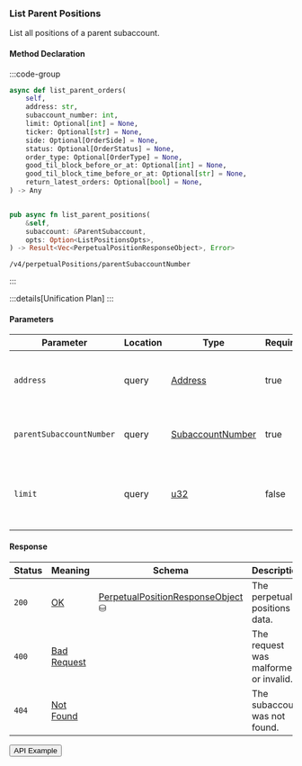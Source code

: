 
### List Parent Positions

List all positions of a parent subaccount.

#### Method Declaration

:::code-group

```python [Python]
async def list_parent_orders(
    self,
    address: str,
    subaccount_number: int,
    limit: Optional[int] = None,
    ticker: Optional[str] = None,
    side: Optional[OrderSide] = None,
    status: Optional[OrderStatus] = None,
    order_type: Optional[OrderType] = None,
    good_til_block_before_or_at: Optional[int] = None,
    good_til_block_time_before_or_at: Optional[str] = None,
    return_latest_orders: Optional[bool] = None,
) -> Any
```

```typescript [TypeScript]

```

```rust [Rust]
pub async fn list_parent_positions(
    &self,
    subaccount: &ParentSubaccount,
    opts: Option<ListPositionsOpts>,
) -> Result<Vec<PerpetualPositionResponseObject>, Error>
```

```url [API]
/v4/perpetualPositions/parentSubaccountNumber
```

:::

:::details[Unification Plan]
:::

#### Parameters

| Parameter                | Location | Type               | Required | Description                                                  |
| ------------------------ | -------- | ------------------ | -------- | ------------------------------------------------------------ |
| `address`                | query    | [Address]          | true     | The wallet address that owns the account.                    |
| `parentSubaccountNumber` | query    | [SubaccountNumber] | true     | Subaccount number of the parent subaccount.                  |
| `limit`                  | query    | [u32]              | false    | Maximum number of asset positions to return in the response. |

#### Response

| Status | Meaning       | Schema                              | Description                           |
| ------ | ------------- | ----------------------------------- | ------------------------------------- |
| `200`  | [OK]          | [PerpetualPositionResponseObject] ⛁ | The perpetual positions data.         |
| `400`  | [Bad Request] |                                     | The request was malformed or invalid. |
| `404`  | [Not Found]   |                                     | The subaccount was not found.         |

<Button href="https://indexer.v4testnet.dydx.exchange/v4/perpetualPositions/parentSubaccountNumber?address=dydx14zzueazeh0hj67cghhf9jypslcf9sh2n5k6art&parentSubaccountNumber=0">
  API Example
</Button>

[Address]: /types/address
[SubaccountNumber]: /types/subaccount_number
[OK]: /types/ok
[PerpetualPositionResponseObject]: /types/perpetual_position_response_object
[Address]: /types/address
[u32]: /types/u32
[OK]: /types/ok
[PerpetualPositionResponseObject]: /types/perpetual_position_response_object
[Bad Request]: /types/bad-request
[Not Found]: /types/not-found

